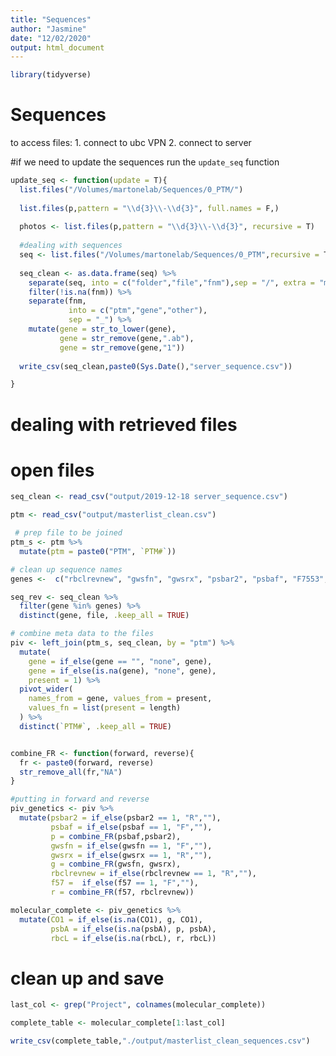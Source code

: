 ```yaml
---
title: "Sequences"
author: "Jasmine"
date: "12/02/2020"
output: html_document
---
```


```r
library(tidyverse)
```

# Sequences
to access files:
1. connect to ubc VPN
2. connect to server

#if we need to update the sequences run the `update_seq` function
```r
update_seq <- function(update = T){
  list.files("/Volumes/martonelab/Sequences/0_PTM/")
  
  list.files(p,pattern = "\\d{3}\\-\\d{3}", full.names = F,)
  
  photos <- list.files(p,pattern = "\\d{3}\\-\\d{3}", recursive = T)
  
  #dealing with sequences
  seq <- list.files("/Volumes/martonelab/Sequences/0_PTM",recursive = T)
  
  seq_clean <- as.data.frame(seq) %>%
    separate(seq, into = c("folder","file","fnm"),sep = "/", extra = "merge") %>%
    filter(!is.na(fnm)) %>%
    separate(fnm,
             into = c("ptm","gene","other"),
             sep = "_") %>%
    mutate(gene = str_to_lower(gene),
           gene = str_remove(gene,".ab"),
           gene = str_remove(gene,"1"))
  
  write_csv(seq_clean,paste0(Sys.Date(),"server_sequence.csv"))

}
```

# dealing with retrieved files

# open files
```r
seq_clean <- read_csv("output/2019-12-18 server_sequence.csv")

ptm <- read_csv("output/masterlist_clean.csv")

 # prep file to be joined
ptm_s <- ptm %>%
  mutate(ptm = paste0("PTM", `PTM#`))
```

```r
# clean up sequence names
genes <-  c("rbclrevnew", "gwsfn", "gwsrx", "psbar2", "psbaf", "F7553", "f|F57", "R1150K")

seq_rev <- seq_clean %>%
  filter(gene %in% genes) %>%
  distinct(gene, file, .keep_all = TRUE) 

# combine meta data to the files
piv <- left_join(ptm_s, seq_clean, by = "ptm") %>%
  mutate(
    gene = if_else(gene == "", "none", gene),
    gene = if_else(is.na(gene), "none", gene),
    present = 1) %>%
  pivot_wider(
    names_from = gene, values_from = present,
    values_fn = list(present = length)
  ) %>%
  distinct(`PTM#`, .keep_all = TRUE)


combine_FR <- function(forward, reverse){
  fr <- paste0(forward, reverse)
  str_remove_all(fr,"NA")
}

#putting in forward and reverse
piv_genetics <- piv %>% 
  mutate(psbar2 = if_else(psbar2 == 1, "R",""),
         psbaf = if_else(psbaf == 1, "F",""),
         p = combine_FR(psbaf,psbar2),
         gwsfn = if_else(gwsfn == 1, "F",""),
         gwsrx = if_else(gwsrx == 1, "R",""),
         g = combine_FR(gwsfn, gwsrx),
         rbclrevnew = if_else(rbclrevnew == 1, "R",""),
         f57 =  if_else(f57 == 1, "F",""),
         r = combine_FR(f57, rbclrevnew))

molecular_complete <- piv_genetics %>% 
  mutate(CO1 = if_else(is.na(CO1), g, CO1),
         psbA = if_else(is.na(psbA), p, psbA),
         rbcL = if_else(is.na(rbcL), r, rbcL))
```


# clean up and save
```r
last_col <- grep("Project", colnames(molecular_complete))

complete_table <- molecular_complete[1:last_col]

write_csv(complete_table,"./output/masterlist_clean_sequences.csv")
```

